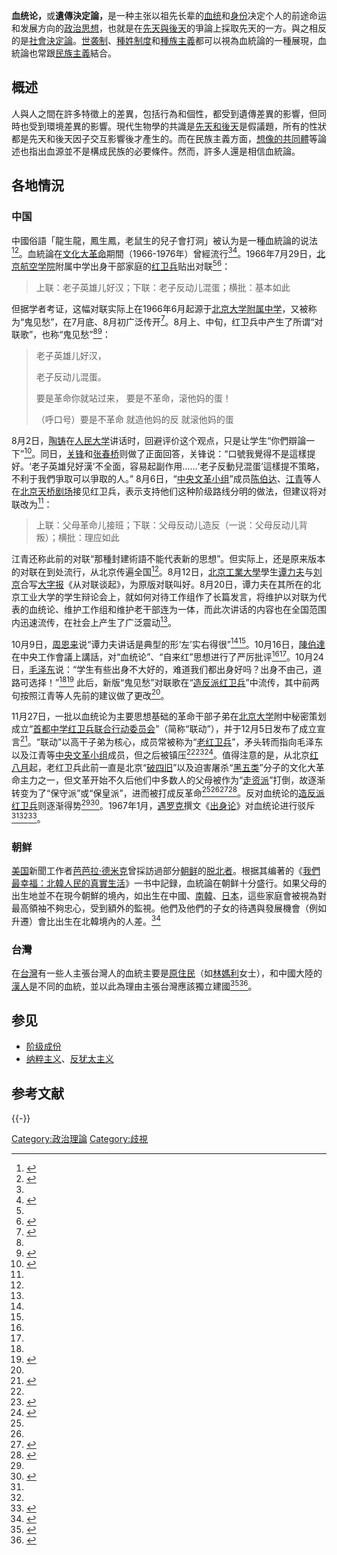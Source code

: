 {{refimprove|time=2022-04-23}}'''血统论，'''或'''遺傳決定論，'''是一种主张以祖先长辈的[[血统|血统]]和[[身份|身份]]决定个人的前途命运和发展方向的[[政治思想|政治思想]]，也就是在[[先天與後天|先天與後天]]的爭論上採取先天的一方。與之相反的是[[社會決定論|社會決定論]]。[[世袭制|世袭制]]、[[種姓制度|種姓制度]]和[[種族主義|種族主義]]都可以視為血統論的一種展現，血統論也常跟[[民族主義|民族主義]]結合。

==概述==
人與人之間在許多特徵上的差異，包括行為和個性，都受到遺傳差異的影響，但同時也受到環境差異的影響。現代生物學的共識是[[先天和後天|先天和後天]]是假議題，所有的性狀都是先天和後天因子交互影響後才產生的。而在民族主義方面，[[想像的共同體|想像的共同體]]等論述也指出血源並不是構成民族的必要條件。然而，許多人還是相信血統論。

==各地情況==
=== 中国 ===
{{see also|黑五类|红五类|红八月}}
中國俗語「龍生龍，鳳生鳳，老鼠生的兒子會打洞」被认为是一種血統論的说法<ref>{{Cite book|chapter=|url=https://books.google.com/books?id=4d4qDwAAQBAJ&pg=PT188&lpg=PT188&dq=%E9%BE%99%E7%94%9F%E9%BE%99%EF%BC%8C%E5%87%A4%E7%94%9F%E5%87%A4%EF%BC%8C%E8%80%81%E9%BC%A0%E7%94%9F%E7%9A%84%E5%84%BF%E5%AD%90%E4%BC%9A%E6%89%93%E6%B4%9E+%E8%A1%80%E7%BB%9F%E8%AE%BA&source=bl&ots=232yWDy-ca&sig=ACfU3U2zqAWajD9-TUkUOuKjtL1q4cm0Pg&hl=en&sa=X&ved=2ahUKEwij_-WYgqn3AhVJkYkEHRe7DzEQ6AF6BAgPEAM#v=onepage&q=%E9%BE%99%E7%94%9F%E9%BE%99%EF%BC%8C%E5%87%A4%E7%94%9F%E5%87%A4%EF%BC%8C%E8%80%81%E9%BC%A0%E7%94%9F%E7%9A%84%E5%84%BF%E5%AD%90%E4%BC%9A%E6%89%93%E6%B4%9E%20%E8%A1%80%E7%BB%9F%E8%AE%BA&f=false|publisher=[[天地图书|天地图书]]|date=2017-07-04|language=zh|first=|last=杨继绳|title=天地翻覆: 中国文化大革命历史|authorlink=楊繼繩}}</ref><ref name=":0">{{Cite web|title=“血统论”在“文革”中的兴衰|url=https://view.news.qq.com/a/20140226/006102.htm|author=史会来|date=2014-02-26|coauthors=刘晓|work=[[腾讯|腾讯]]|language=zh|archive-url=https://web.archive.org/web/20220423013306/https://view.news.qq.com/a/20140226/006102.htm|archive-date=2022-04-23|dead-url=no}}</ref>。血統論在[[文化大革命|文化大革命]]期間（1966-1976年）曾經流行<ref name=":0" /><ref>{{Cite web|title=文革口述史：47中红卫兵忆“阳光灿烂的日子”|url=https://cn.nytimes.com/china/20160624/china-cultural-revolution-oral-history-shenyunbiao/|author=马萧|date=2016-06-24|work=《[[纽约时报|纽约时报]]》|language=zh|archive-url=https://web.archive.org/web/20220417033621/https://cn.nytimes.com/china/20160624/china-cultural-revolution-oral-history-shenyunbiao/|archive-date=2022-04-17|dead-url=no}}</ref>。1966年7月29日，[[北京航空学院|北京航空学院]]附属中学出身干部家庭的[[红卫兵|红卫兵]]贴出对联<ref name=":0" /><ref name=":1">{{Cite web|title=回首文革(21)：血统论和出身论|url=https://www.voachinese.com/a/a-21-w2007-04-06-voa42-63065397/1046364.html|author=李肃|date=2007-04-20|work=[[美国之音|美国之音]]|language=zh|archive-url=https://web.archive.org/web/20220313232833/https://www.voachinese.com/a/a-21-w2007-04-06-voa42-63065397/1046364.html|archive-date=2022-03-13|dead-url=no}}</ref>：<blockquote>上联：老子英雄儿好汉；下联：老子反动儿混蛋；横批：基本如此</blockquote>但据学者考证，这幅对联实际上在1966年6月起源于[[北京大学附属中学|北京大学附属中学]]，又被称为“鬼见愁”，在7月底、8月初广泛传开<ref name=":4">{{Cite journal|title=迫害同学：事实与分析|author=王友琴|url=http://ywang.uchicago.edu/history/docs/1996_08_00.pdf|authorlink=王友琴|journal=《中国研究》|year=1996年|archiveurl=https://web.archive.org/web/20220423061215/http://ywang.uchicago.edu/history/docs/1996_08_00.pdf|archivedate=2022-04-23|deadurl=no}}</ref>。8月上、中旬，红卫兵中产生了所谓“对联歌”，也称“鬼见愁”<ref name=":4" /><ref name=":5">{{Cite web|title=文化大革命中的歌曲（修订版）|url=http://prchistory.org/wp-content/uploads/2014/08/2013%E5%B9%B4-8%E6%9C%88-30%E6%97%A5%E7%AC%AC-21%E6%9C%9F%E5%A2%9E%E5%88%8A-1.pdf|author=何蜀|date=2013-08-30|authorlink=何蜀|work=|publisher=《昨天》|language=zh|archive-url=https://web.archive.org/web/20210415222726/http://prchistory.org/wp-content/uploads/2014/08/2013%E5%B9%B4-8%E6%9C%88-30%E6%97%A5%E7%AC%AC-21%E6%9C%9F%E5%A2%9E%E5%88%8A-1.pdf|archive-date=2021-04-15|dead-url=no}}</ref>：<blockquote>老子英雄儿好汉，

老子反动儿混蛋。

要是革命你就站过来， 要是不革命，滚他妈的蛋！

（呼口号）要是不革命 就造他妈的反 就滚他妈的蛋</blockquote>8月2日，[[陶铸|陶铸]]在[[人民大学|人民大学]]讲话时，回避评价这个观点，只是让学生“你們辯論一下”<ref name="txx">{{Cite book|title=极端年代的公民政治——群众的文化大革命史|last=童小溪|first=|publisher=中国文化传播出版社|year=2011|isbn=978-988-19703-8-1|location=|pages=|url=https://www.marxists.org/chinese/pdf/history_of_international/china/20200324g.pdf|archiveurl=https://web.archive.org/web/20220422133823/https://www.marxists.org/chinese/pdf/history_of_international/china/20200324g.pdf|archivedate=2022-04-22|deadurl=no}}</ref>{{rp|247}}。同日，[[关锋|关锋]]和[[张春桥|张春桥]]则做了正面回答，关锋说：“口號我覺得不是這樣提好。‘老子英雄兒好漢’不全面，容易起副作用......‘老子反動兒混蛋’這樣提不策略，不利于我們爭取可以爭取的人。”{{r|txx|page=248}} 8月6日，“[[中央文革小组|中央文革小组]]”成员[[陈伯达|陈伯达]]、[[江青|江青]]等人在[[天桥剧场|北京天桥剧场]]接见红卫兵，表示支持他们这种阶级路线分明的做法，但建议将对联改为<ref name=":0" />{{r|txx|page=249}}：<blockquote>上联：父母革命儿接班；下联：父母反动儿造反（一说：父母反动儿背叛）；横批：理应如此</blockquote>江青还称此前的对联“那種封建術語不能代表新的思想”{{r|txx|page=250}}。但实际上，还是原来版本的对联在到处流行，从北京传遍全国<ref name=":4" />。8月12日，[[北京工業大學|北京工業大學]]學生[[谭力夫|谭力夫]]与[[刘京_(1944年)|刘京]]合写[[大字报|大字报]]《从对联谈起》，为原版对联叫好{{r|txx|page=250}}。8月20日，谭力夫在其所在的北京工业大学的学生辩论会上，就如何对待工作组作了长篇发言，将维护以对联为代表的血统论、维护工作组和维护老干部连为一体，而此次讲话的内容也在全国范围内迅速流传，在社会上产生了广泛震动{{r|txx|page=251-252}}<ref name=":2" />。

10月9日，[[周恩来|周恩来]]说“谭力夫讲话是典型的形‘左’实右得很”<ref name=":1" /><ref name=":6" />。10月16日，[[陳伯達|陳伯達]]在中央工作會議上講話，对“血统论”、“自来红”思想进行了严厉批评<ref name=":1" /><ref name=":6" />。10月24日，[[毛泽东|毛泽东]]说：“学生有些出身不大好的，难道我们都出身好吗？出身不由己，道路可选择！”<ref name=":1" /><ref name=":6">{{Cite book|chapter=|url=https://books.google.com/books?id=hbwvDAAAQBAJ&pg=PA301&lpg=PA301&dq=%E6%AF%9B%E6%B3%BD%E4%B8%9C+%E5%AD%A6%E7%94%9F%E6%9C%89%E4%BA%9B%E5%87%BA%E8%BA%AB%E4%B8%8D%E5%A4%A7%E5%A5%BD%E7%9A%84%EF%BC%8C%E9%9A%BE%E9%81%93%E6%88%91%E4%BB%AC%E9%83%BD%E5%87%BA%E8%BA%AB%E5%A5%BD%E5%90%97%EF%BC%9F&source=bl&ots=DYDBwdp_OY&sig=ACfU3U3odGWoCHIr_CgeHeZ6bjqwsYURHQ&hl=en&sa=X&ved=2ahUKEwiK5qrbvqv3AhWlkokEHTcFB-gQ6AF6BAgzEAM#v=onepage&q=%E6%AF%9B%E6%B3%BD%E4%B8%9C%20%E5%AD%A6%E7%94%9F%E6%9C%89%E4%BA%9B%E5%87%BA%E8%BA%AB%E4%B8%8D%E5%A4%A7%E5%A5%BD%E7%9A%84%EF%BC%8C%E9%9A%BE%E9%81%93%E6%88%91%E4%BB%AC%E9%83%BD%E5%87%BA%E8%BA%AB%E5%A5%BD%E5%90%97%EF%BC%9F&f=false|publisher=世界华语出版社|date=2016-05-16|isbn=978-1-940266-16-9|language=zh-TW|first=|title=文革史稿:文革史料彙編 (2): 無產階級文化大革命（上）|pages=301|last=徐志高}}</ref> 此后，新版“鬼见愁”对联歌在“[[红卫兵#分类|造反派红卫兵]]”中流传，其中前两句按照江青等人先前的建议做了更改<ref name=":5" />。

11月27日，一批以血统论为主要思想基础的革命干部子弟在[[北京大学|北京大学]]附中秘密策划成立“[[首都中学红卫兵联合行动委员会|首都中学红卫兵联合行动委员会]]”（简称“联动”），并于12月5日发布了成立宣言<ref name=":2">{{Cite web|title=毛泽东镇压红二代“血统论”反文革事件始末|url=https://www.dwnews.com/中国/59635492/毛泽东镇压红二代血统论反文革事件始末|author=荏苒（原作者：柯云路）|date=2015-02-11|last=|work=[[多维新闻|多维新闻]]|publisher=《极端十年》|language=zh|archive-url=https://web.archive.org/web/20220423052710/https://www.dwnews.com/%E4%B8%AD%E5%9B%BD/59635492/%E6%AF%9B%E6%B3%BD%E4%B8%9C%E9%95%87%E5%8E%8B%E7%BA%A2%E4%BA%8C%E4%BB%A3%E8%A1%80%E7%BB%9F%E8%AE%BA%E5%8F%8D%E6%96%87%E9%9D%A9%E4%BA%8B%E4%BB%B6%E5%A7%8B%E6%9C%AB|archive-date=2022-04-23|dead-url=no}}</ref>。“联动”以高干子弟为核心，成员常被称为“[[红卫兵#分类|老红卫兵]]”，矛头转而指向毛泽东以及江青等[[中央文革小组|中央文革小组]]成员，但之后被镇压<ref name=":2" /><ref name=":3">{{Cite web|title=“联动”的骚乱说明了什么？|url=https://www.marxists.org/chinese/reference-books/minjian-1966-1976/07.htm|author=[[遇罗克|遇罗克]]|date=1967-02-10|work=[[马克思主义文库|马克思主义文库]]|language=zh|archive-url=https://web.archive.org/web/20220408032545/https://www.marxists.org/chinese/reference-books/minjian-1966-1976/07.htm|archive-date=2022-04-08|dead-url=no}}</ref><ref>{{Cite web|title=派别，史实与文革异端思潮|url=http://ww2.usc.cuhk.edu.hk/PaperCollection/Details.aspx?id=1257|author=宋永毅|date=1998年12月|authorlink=宋永毅|work=[[香港中文大学|香港中文大学]]|publisher=《二十一世纪》|language=zh|archive-url=https://web.archive.org/web/20220423053815/http://ww2.usc.cuhk.edu.hk/PaperCollection/Details.aspx?id=1257|archive-date=2022-04-23|dead-url=no}}</ref>。值得注意的是，从北京[[红八月|红八月]]起，老红卫兵此前一直是北京“[[破四旧|破四旧]]”以及迫害屠杀“[[黑五类|黑五类]]”分子的文化大革命主力之一，但文革开始不久后他们中多数人的父母被作为“[[走资派|走资派]]”打倒，故逐渐转变为了“保守派”或“保皇派”，进而被打成反革命<ref name=":1" /><ref name=":2" /><ref>{{Cite book|chapter=|url=https://books.google.com/books?id=yUyMCgAAQBAJ&pg=PT13&lpg=PT13&dq=%E8%81%94%E5%8A%A8+%E6%AF%9B%E6%B3%BD%E4%B8%9C&source=bl&ots=yqmvNoe_6l&sig=ACfU3U0jxE3w9mvpV_9QuvmF-icrV3s8ZA&hl=en&sa=X&ved=2ahUKEwj0l4zMvKn3AhXTpIkEHSdXCG0Q6AF6BAgVEAM#v=onepage&q=%E8%81%94%E5%8A%A8%20%E6%AF%9B%E6%B3%BD%E4%B8%9C&f=false|publisher=国史出版社|date=2015-09-15|isbn=978-1-63032-719-4|language=zh-TW|last=宋永毅|title=《从毛泽东的拥护者到他的反对派》（上册）: “文革”中异端思潮文献档案|authorlink=宋永毅}}</ref><ref>{{Cite web|title=关于红卫兵的一桩历史公案|url=http://www.cnd.org/cr/ZK14/cr783.gb.html|author=陈楚三|date=2014-07-21|work=《[[华夏文摘|华夏文摘]]》|language=zh|archive-url=https://web.archive.org/web/20220423055308/http://www.cnd.org/cr/ZK14/cr783.gb.html|archive-date=2022-04-23|dead-url=no}}</ref>。反对血统论的[[红卫兵#分类|造反派红卫兵]]则逐渐得势<ref name=":2" /><ref name=":22">{{Cite web|title=红卫兵运动的主要流派|url=http://ww2.usc.cuhk.edu.hk/PaperCollection/Details.aspx?id=5443|author=印红标|date=1997年|work=[[香港中文大学|香港中文大学]]|publisher=《青年研究》|language=zh|archive-url=https://web.archive.org/web/20210720063003/http://ww2.usc.cuhk.edu.hk/PaperCollection/Details.aspx?id=5443|archive-date=2021-07-20|dead-url=no}}</ref>。1967年1月，[[遇罗克|遇罗克]]撰文《[[出身论|出身论]]》对血统论进行驳斥<ref name=":1" /><ref name=":3" /><ref>{{Cite web|title=出身论|url=https://www.marxists.org/chinese/reference-books/minjian-1966-1976/05.htm|author=遇罗克|date=1967-01-18|work=[[马克思主义文库|马克思主义文库]]|language=zh|archive-url=https://web.archive.org/web/20220408032639/https://www.marxists.org/chinese/reference-books/minjian-1966-1976/05.htm|archive-date=2022-04-08|dead-url=no}}</ref>。

=== 朝鲜 ===
{{See also|出身成分|朝鮮純血主義}}
[[美国|美国]]新聞工作者[[芭芭拉·德米克|芭芭拉·德米克]]曾採訪過部分[[朝鲜民主主义人民共和国|朝鲜]]的[[脱北者|脱北者]]。根据其编著的《[[我們最幸福：北韓人民的真實生活|我們最幸福：北韓人民的真實生活]]》一书中記録，血統論在朝鲜十分盛行。如果父母的出生地並不在現今朝鮮的境內，如出生在中國、[[南韓|南韓]]、[[日本|日本]]，這些家庭會被視為對最高領袖不夠忠心，受到額外的監視。他們及他們的子女的待遇與發展機會（例如升遷）會比出生在北韓境內的人差。<ref>{{Cite web|title=我們最幸福：北韓人民的真實生活|url=http://157.7.135.42/books/%E6%94%BF%E6%B2%BB%C2%B7%E5%8E%86%E5%8F%B2/%5B%E7%BE%8E%5D%E8%8A%AD%E8%8A%AD%E6%8B%89%C2%B7%E5%BE%B7%E7%B1%B3%E5%85%8B/%E6%88%91%E4%BB%AC%E6%9C%80%E5%B9%B8%E7%A6%8F%E2%80%94%E2%80%94%E5%8C%97%E9%9F%A9%E4%BA%BA%E6%B0%91%E7%9A%84%E7%9C%9F%E5%AE%9E%E7%94%9F%E6%B4%BB.pdf|author=芭芭拉·德米克|date=2009年|authorlink=芭芭拉·德米克|coauthors=黄煜文（翻译）|language=zh|archive-url=https://web.archive.org/web/20220423051104/http://157.7.135.42/books/%E6%94%BF%E6%B2%BB%C2%B7%E5%8E%86%E5%8F%B2/%5B%E7%BE%8E%5D%E8%8A%AD%E8%8A%AD%E6%8B%89%C2%B7%E5%BE%B7%E7%B1%B3%E5%85%8B/%E6%88%91%E4%BB%AC%E6%9C%80%E5%B9%B8%E7%A6%8F%E2%80%94%E2%80%94%E5%8C%97%E9%9F%A9%E4%BA%BA%E6%B0%91%E7%9A%84%E7%9C%9F%E5%AE%9E%E7%94%9F%E6%B4%BB.pdf|archive-date=2022-04-23|dead-url=no}}</ref>

=== 台灣 ===
在[[台灣|台灣]]有一些人主張台灣人的血統主要是[[台灣原住民|原住民]]（如[[林媽利|林媽利]]女士），和中國大陸的[[漢人|漢人]]是不同的血統，並以此為理由主張台灣應該獨立建國<ref>{{Cite journal|title=平埔血源與臺灣國族血統論|author=陳叔倬|url=http://www.demography.sinica.edu.tw/Downloads/2202/workshop/20100901/c-1.pdf|journal=台灣社會研究季刊|issue=72|others=段洪坤|year=2008年12月|archiveurl=https://web.archive.org/web/20220415013912/http://www.demography.sinica.edu.tw/Downloads/2202/workshop/20100901/c-1.pdf|archivedate=2022-04-15|deadurl=no}}</ref><ref>{{Cite web|title=我見我思－迷路的血統論|url=https://www.chinatimes.com/newspapers/20160830000504-260109?chdtv|author=賴祥蔚|date=2016-08-30|work=《[[中國時報|中國時報]]》|language=zh-tw|archive-url=https://web.archive.org/web/20220423051952/https://www.chinatimes.com/newspapers/20160830000504-260109?chdtv|archive-date=2022-04-23|dead-url=no}}</ref>。

==参见==
*[[阶级成份|阶级成份]]
*[[纳粹主义|纳粹主义]]、[[反犹太主义|反犹太主义]]

== 参考文献 ==
{{reflist|2}}

{{-}}
{{文化大革命|思}}
[[Category:政治理論|Category:政治理論]]
[[Category:歧視|Category:歧視]]